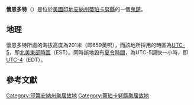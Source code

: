 {{noteTA
|G1=USState
|G2=地名
|G3=Unit
}}
{{Infobox settlement
|official_name            = 懷恩多特
|native_name = Wyandot
|settlement_type          = [[鬼鎮|鬼鎮]]
|image_skyline            = 
|imagesize                = 
|image_map                = 
|mapsize                  = 
|pushpin_map              = USA Indiana
|pushpin_label            = 懷恩多特
|pushpin_label_position   = top
|pushpin_map_caption      = 懷恩多特在印地安納州的位置
|subdivision_type         = [[世界政區索引|國家]]
|subdivision_type1        = [[美国州份|州份]]
|subdivision_type2        = [[印地安納州行政区划|縣]]
|subdivision_name         = [[美国|美国]]
|subdivision_name1        = [[印地安納州|印地安納州]]
|subdivision_name2        = [[蒂珀卡努縣_(印地安納州)|蒂珀卡努縣]]
|elevation_ft             = 659
|elevation_m              = 201
|area_total_km2           = 
|area_total_sq_mi         = 
|area_land_km2            = 
|area_land_sq_mi          = 
|area_water_km2           = 
|area_water_sq_mi         = 
|population_as_of         = 2010
|population_footnotes     = 
|population_total         = 
|population_metro         = 
|population_density_km2   = auto
|population_density_sq_mi = auto
|timezone                 = [[北美东部时区|EST]]
|utc_offset               = -5
|coordinates              = {{coord|40|20|43|N|87|44|58|W|display=inline,title}}
| coor_pinpoint           = 
| coordinates_footnotes   = 
|timezone_DST             = EDT
|utc_offset_DST           = -4
|postal_code_type         = [[美國郵區編號|郵區編號]]
|postal_code              = 47905
|area_code                = {{link-en|电话区号765|Area code 765|765}}
|blank_name = [[地名信息系统|GNIS ID]]
|blank_info = 446346<ref name="GNIS">{{cite gnis|446346|Wyandot}}</ref>
}}
'''懷恩多特'''（{{lang-en|Wyandot}}）是位於[[美國|美國]][[印地安納州|印地安納州]][[蒂珀卡努縣_(印地安納州)|蒂珀卡努縣]]的一個[[鬼鎮|鬼鎮]]。

== 地理 ==
懷恩多特所處的海拔高度為201米（即659英呎），而該地所採用的時區為[[UTC-5|UTC-5]]，即[[北美東部時區|北美東部時區]]（EST）。同時該地設有[[夏令時間|夏令時間]]，為UTC-5調快一小時，即[[UTC-4|UTC-4]]（EDT）。

== 參考文獻 ==
{{reflist}}

{{蒂珀卡努縣 (印地安納州)}}

{{DEFAULTSORT:Wyandot}}
[[Category:印第安納州聚居故地|Category:印第安納州聚居故地]]
[[Category:蒂珀卡努縣聚居故地|Category:蒂珀卡努縣聚居故地]]

{{Indiana-geo-stub}}
{{US-ghost-town-stub}}